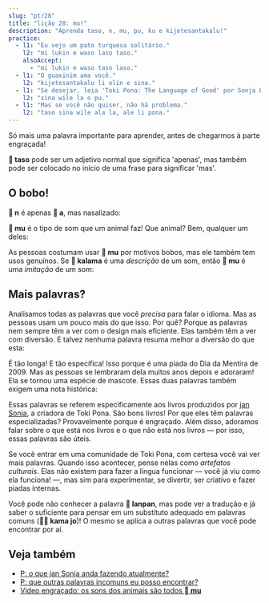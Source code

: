 ```yaml
---
slug: "pt/28"
title: "lição 28: mu!"
description: "Aprenda taso, n, mu, pu, ku e kijetesantakalu!"
practice:
  - l1: "Eu vejo um pato turquesa solitário."
    l2: "mi lukin e waso laso taso."
    alsoAccept:
      - "mi lukin e waso taso laso."
  - l1: "O guaxinim ama você."
    l2: "kijetesantakalu li olin e sina."
  - l1: "Se desejar, leia 'Toki Pona: The Language of Good' por Sonja Lang."
    l2: "sina wile la o pu."
  - l1: "Mas se você não quiser, não há problema."
    l2: "taso sina wile ala la, ale li pona."
---
```



Só mais uma palavra importante para aprender, antes de chegarmos à parte engraçada!

<List>
  <Word sl="taso" m="mas, apenas" />
</List>

**󱥨 taso** pode ser um adjetivo normal que significa 'apenas', mas também pode ser colocado no início de uma frase para significar 'mas'.

<List>
  <Sentence sl="mi awen wan taso." m="Eu continuo sozinho." />
  <Sentence sl="taso mi awen pilin pona." m="Mas mantenho o ânimo." />
</List>

## O bobo!

**󱦆 n** é apenas **󱤀 a**, mas nasalizado:

<List>
  <Word sl="n" m="hmm, hum" />
  <Sentence sl="n... mi sona ala." m="Hum... Eu não sei." />
</List>

**󱤹 mu** é o tipo de som que um animal faz! Que animal? Bem, qualquer um deles:

<List>
  <Word sl="mu" m="muu, miau, au-au, hiiiiin (relincho)..." />
  <Sentence sl="soweli mute! mu mu mu mu mu mu." m="Seis vacas! <a target='_blank' href='https://www.youtube.com/watch?v=xxClPfZDn-E'>Muu muu muu muu muu muu</a>." />
</List>

As pessoas costumam usar **󱤹 mu** por motivos bobos, mas ele também tem usos genuínos. Se **󱤕 kalama** é uma *descrição* de um som, então **󱤹 mu** é uma *imitação* de um som:

<List>
  <Sentence sl="mi kute e kalama suli." m="Ouvi um barulho alto." />
  <Sentence sl="mi kute e mu suli." m="Ouvi um bum alto." />
</List>

## Mais palavras?

Analisamos todas as palavras que você *precisa* para falar o idioma. Mas as pessoas usam um pouco mais do que isso. Por quê? Porque as palavras nem sempre têm a ver com o design mais eficiente. Elas também têm a ver com diversão. E talvez nenhuma palavra resuma melhor a diversão do que esta:

<List>
  <Word sl="kijetesantakalu" m="guaxinim; animal parecido com um guaxinim, como um cacomistlo, um panda vermelho ou um kinkajou" />
</List>

É tão longa! E tão específica! Isso porque é uma piada do Dia da Mentira de 2009. Mas as pessoas se lembraram dela muitos anos depois e adoraram! Ela se tornou uma espécie de mascote.
Essas duas palavras também exigem uma nota histórica:

<List>
  <Word sl="pu" m="(interagir com) <i>Toki Pona: The Language of Good (2014)</i>, por jan Sonja" />
  <Word sl="ku" m="(interagir com) <i>Toki Pona Dictionary (2021)</i>, por jan Sonja" />
</List>

Essas palavras se referem especificamente aos livros produzidos por [jan Sonja](https://tokipona.org), a criadora de Toki Pona. São bons livros! Por que eles têm palavras especializadas? Provavelmente porque é engraçado.
Além disso, adoramos falar sobre o que está nos livros e o que não está nos livros — por isso, essas palavras são úteis.

Se você entrar em uma comunidade de Toki Pona, com certesa você vai ver mais palavras. Quando isso acontecer, pense nelas como *artefatos culturais*. Elas não existem para fazer a língua funcionar — você já viu como ela funciona! —, mas sim para experimentar, se divertir, ser criativo e fazer piadas internas.

<List>
  <Sentence sl="kijetesantakalu tonsi li lanpan ala lanpan e soko?" m="O guaxinim não-binário rouba cogumelos?" />
</List>

Você pode não conhecer a palavra **󱦅 lanpan**, mas pode ver a tradução e já saber o suficiente para pensar em um substituto adequado em palavras comuns (**󱤖󱤓 kama jo**)! O mesmo se aplica a outras palavras que você pode encontrar por aí.

<Practice exercises={frontmatter.practice} />

## Veja também
* [P: o que jan Sonja anda fazendo atualmente?](pt/jan-sonja/)
* [P: que outras palavras incomuns eu posso encontrar?](pt/uncommon-words/)
* [Vídeo engraçado: os sons dos animais são todos **󱤹 mu**](https://www.youtube.com/watch?v=zh-kLJI43xw)
